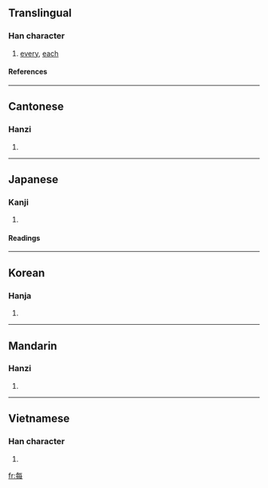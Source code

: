 {{see|毎}}

==Translingual==
===Han character===
{{Han char|rn=80|rad=毋|as=03|sn=7|four=8050<sub>7</sub>|canj=人田卜戈 (OWYI)}}
# [[every]], [[each]]
====References====
{{Han ref|kx=0589.020|dkj=16725|dj=0981.030|hdz=42381.020|uh=6BCF|ud=27599|bh=A843|bd=43075}}
----
==Cantonese==
===Hanzi===
{{yue-hanzi|jyut=|y=mui5}}
# {{defn|Cantonese}}
----
==Japanese==
===Kanji===
{{ja-kanji|grade=|rs=毋03}}
# {{defn|Japanese}} 
====Readings====
{{ja-readings|on=[[まい]] (mai), [[ばい]] (bai)|kun=[[つね]] (tsune)}}
----
==Korean==
===Hanja===
{{ko-hanja|hangeul=매|eumhun=|rv=mae|mr=mae|y=may}}
# {{defn|Korean}}
----
==Mandarin==
===Hanzi===
{{cmn-hanzi|pin=[[měi]] ([[mei3]])|wg=mei<sup>3</sup>}}
# {{defn|Mandarin}}
----
==Vietnamese==
===Han character===
{{vi-hantu|mọi, mỗi}}
# {{defn|Vietnamese}}

[[fr:每]]